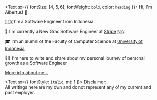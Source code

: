 <Text sx={{ fontSize: [4, 5, 6], fontWeight: `bold`, color: `heading` }}>
  Hi, I'm Albertus! 👋
</Text>

🇮🇩 I'm a Software Engineer from Indonesia

💼 I'm currently a New Grad Software Engineer at [Stripe](https://stripe.com) 🇸🇬

🎓 I'm an alumni of the Faculty of Computer Science at [University of Indonesia](https://ui.ac.id)

✍🏻 I'm here to write and share about my personal journey of personal growth as a Software Engineer

[More info about me...](/about)

<Text sx={{ fontStyle: `italic`, mt: 1 }}>
  Disclaimer:
  <br />
  All writings here are my own and do not represent any of my current and past
  employer.
</Text>
